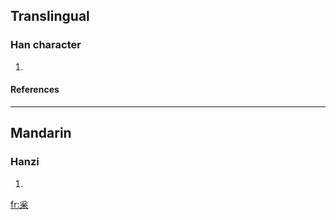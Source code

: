 {{see|松}}

==Translingual==
===Han character===
{{Han char|rn=75|rad=木|as=04|sn=8|four=|canj=金戈木 (CID)}}
# {{defn|Han|sort=木04}}
====References====
{{Han ref|kx=0514.160|dkj=14517|dj=0902.010|hdz=21173.060|uh=6780|ud=26496}}

----
==Mandarin==
===Hanzi===
{{cmn-hanzi|pin=[[sōng]] (song1)|wg=sung<sup>1</sup>}}
# {{defn|Mandarin}}

[[fr:枀]]